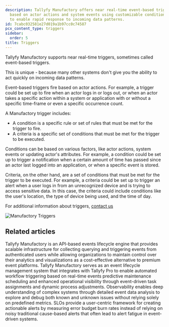 ```yaml
---
description: Tallyfy Manufactory offers near real-time event-based triggers that fire
  based on actor actions and system events using customizable conditions and criteria
  to enable rapid response to incoming data patterns.
id: 7cabc032581e27d019a1b97cc0c74587
pcx_content_type: triggers
sidebar:
  order: 5
title: Triggers
---
```


Tallyfy Manufactory supports near real-time triggers, sometimes called event-based triggers.

This is unique - because many other systems don't give you the ability to act quickly on incoming data patterns.

Event-based triggers fire based on actor actions. For example, a trigger could be set up to fire when an actor logs in or logs out, or when an actor takes a specific action within a system or application with or without a specific time-frame or even a specific occurrence count.

A Manufactory trigger includes:

- A condition is a specific rule or set of rules that must be met for the trigger to fire.
- A criteria is a specific set of conditions that must be met for the trigger to be executed.

Conditions can be based on various factors, like actor actions, system events or updating actor's attributes. For example, a condition could be set up to trigger a notification when a certain amount of time has passed since an actor last logged into an application, or when a specific event is stored.

Criteria, on the other hand, are a set of conditions that must be met for the trigger to be executed. For example, a criteria could be set up to trigger an alert when a user logs in from an unrecognized device and is trying to access sensitive data. In this case, the criteria could include conditions like the user's location, the type of device being used, and the time of day.

For additional information about triggers, <a href="https://tallyfy.com/amit/">contact us</a>

![Manufactory Triggers](https://screenshots.tallyfy.com/manufactory-triggers.png)


## Related articles
<CardGrid>
<LinkTitleCard header="<b>Overview</b>" href="/products/manufactory/" > Tallyfy Manufactory is an API-based events lifecycle engine that provides scalable infrastructure for collecting querying and triggering events from authenticated users while allowing organizations to maintain control over their analytics and visualizations as a cost-effective alternative to premium event platforms. </LinkTitleCard>
<LinkTitleCard header="<b>Manufactory > Use cases and internal use with Tallyfy Pro</b>" href="/products/manufactory/use-cases/" > Tallyfy Manufactory serves as an event lifecycle management system that integrates with Tallyfy Pro to enable automated workflow triggering based on real-time events predictive maintenance scheduling and enhanced operational visibility through event-driven task assignments and dynamic process adjustments. </LinkTitleCard>
<LinkTitleCard header="<b>Best Practices > What is observability?</b>" href="/products/manufactory/best-practices/what-is-observability/" > Observability enables deep understanding of complex systems through detailed event data analysis to explore and debug both known and unknown issues without relying solely on predefined metrics. </LinkTitleCard>
<LinkTitleCard header="<b>Best Practices > Setting up effective alerts and SLOs</b>" href="/products/manufactory/best-practices/setting-up-alerts-and-slos/" > SLOs provide a user-centric framework for creating actionable alerts by measuring error budget burn rates instead of relying on noisy traditional cause-based alerts that often lead to alert fatigue in event-driven systems. </LinkTitleCard>
</CardGrid>